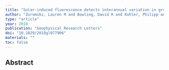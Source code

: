 ```yaml
---
title: "Solar-induced fluorescence detects interannual variation in gross primary production of coniferous forests in the Western United States"
author: "Zuromski, Lauren M and Bowling, David R and Kohler, Philipp and Frankenberg, Christian and Goulden, Michael L and Blanken, Peter D and Lin, John C"
type: "article"
year: 2018
publication: "Geophysical Research Letters"
doi: "10.1029/2018gl077906"
materials: ""
toc: false
---
```


## Abstract

